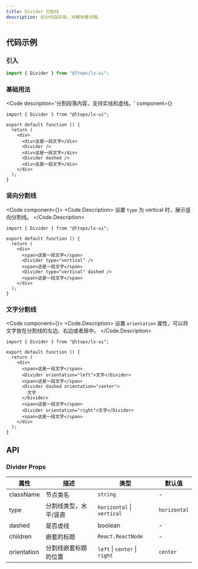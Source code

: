 ```yaml
---
title: Divider 分割线
description: 划分内容区域，对模块做分隔。
---
```



## 代码示例

### 引入

```js copy
import { Divider } from "@ltopx/lx-ui";
```

### 基础用法

<Code 
  description='分割段落内容，支持实线和虚线。' 
  component={<Basic />}
>
```tsx filename="Divider.tsx" copy
import { Divider } from "@ltopx/lx-ui";

export default function () {
  return (
    <div>
      <div>这是一段文字</div>
      <Divider />
      <div>这是一段文字</div>
      <Divider dashed />
      <div>这是一段文字</div>
    </div>
  );
}
```
</Code>

### 竖向分割线

<Code component={<Vertical />}>
<Code.Description>
  设置 `type` 为 vertical 时，展示竖向分割线。
</Code.Description>
```tsx filename="Divider.tsx" copy
import { Divider } from "@ltopx/lx-ui";

export default function () {
  return (
    <div>
      <span>这是一段文字</span>
      <Divider type="vertical" />
      <span>这是一段文字</span>
      <Divider type="vertical" dashed />
      <span>这是一段文字</span>
    </div>
  );
}
```
</Code>

### 文字分割线

<Code component={<Orientation />}>
<Code.Description>
  设置 `orientation` 属性，可以将文字放在分割线的左边、右边或者居中。
</Code.Description>
```tsx filename="Divider.tsx" copy
import { Divider } from "@ltopx/lx-ui";

export default function () {
  return (
    <div>
      <span>这是一段文字</span>
      <Divider orientation="left">文字</Divider>
      <span>这是一段文字</span>
      <Divider dashed orientation="center">
        文字
      </Divider>
      <span>这是一段文字</span>
      <Divider orientation="right">文字</Divider>
      <span>这是一段文字</span>
    </div>
  );
}
```
</Code>

## API

### Divider Props

| 属性        | 描述                  | 类型                          | 默认值       |
| ----------- | --------------------- | ----------------------------- | ------------ |
| className   | 节点类名              | `string`                      | -            |
| type        | 分割线类型，水平/竖直 | `horizontal` \| `vertical`    | `horizontal` |
| dashed      | 是否虚线              | boolean                       | -            |
| children    | 嵌套的标题            | `React.ReactNode`             | -            |
| orientation | 分割线嵌套标题的位置  | `left` \| `center` \| `right` | `center`     |
